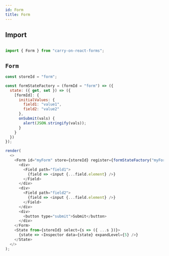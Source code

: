 ```yaml
---
id: Form
title: Form
---
```

## Import

```js

import { Form } from "carry-on-react-forms";

```

## `Form`


```js live noInline
const storeId = "form";

const formStateFactory = (formId = "form") => ({
  state: ({ get, set }) => ({
    [formId]: {
      initialValues: {
        field1: "value1",
        field2: "value2"
      },
      onSubmit(vals) {
        alert(JSON.stringify(vals));
      }
    }
  })
});

render(
  <>
    <Form id="myForm" store={storeId} register={formStateFactory("myForm")}>
      <div>
        <Field path="field1">
          {field => <input {...field.element} />}
        </Field>
      </div>
      <div>
        <Field path="field2">
          {field => <input {...field.element} />}
        </Field>
      </div>
      <div>
        <button type="submit">Submit</button>
      </div>
    </Form>
    <State from={storeId} select={s => ({ ...s })}>
      {state => <Inspector data={state} expandLevel={5} />}
    </State>
  </>
);

```

